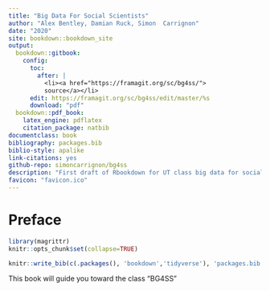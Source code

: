 ```yaml
--- 
title: "Big Data For Social Scientists"
author: "Alex Bentley, Damian Ruck, Simon  Carrignon"
date: "2020"
site: bookdown::bookdown_site
output:
  bookdown::gitbook: 
    config:
      toc:
        after: |
          <li><a href="https://framagit.org/sc/bg4ss/">
          source</a></li>
      edit: https://framagit.org/sc/bg4ss/edit/master/%s
      download: "pdf"
  bookdown::pdf_book: 
    latex_engine: pdflatex
    citation_package: natbib
documentclass: book
bibliography: packages.bib
biblio-style: apalike
link-citations: yes
github-repo: simoncarrignon/bg4ss
description: "First draft of Rbookdown for UT class big data for social scientists"
favicon: "favicon.ico"
---
```

# Preface{-}

```r
library(magrittr)
knitr::opts_chunk$set(collapse=TRUE)
```

```r
knitr::write_bib(c(.packages(), 'bookdown','tidyverse'), 'packages.bib')
```

This book will guide you toward the class "BG4SS"


